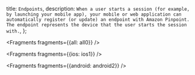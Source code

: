   title: `Endpoints`,
  description: `When a user starts a session (for example, by launching your mobile app), your mobile or web application can automatically register (or update) an endpoint with Amazon Pinpoint. The endpoint represents the device that the user starts the session with.`,
};


<Fragments fragments={{all: all0}} />


<Fragments fragments={{ios: ios1}} />


<Fragments fragments={{android: android2}} />